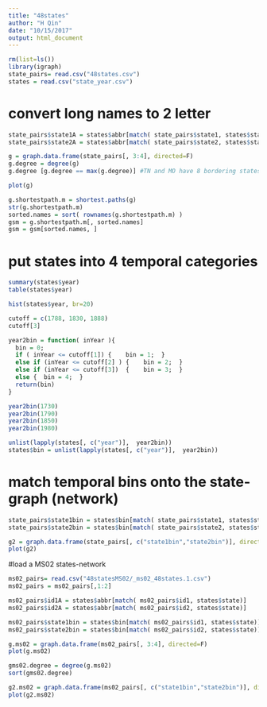 ```yaml
---
title: "48states"
author: "H Qin"
date: "10/15/2017"
output: html_document
---
```


```r
rm(list=ls())
library(igraph)
state_pairs= read.csv("48states.csv")
states = read.csv("state_year.csv")
```

# convert long names to 2 letter
```r
state_pairs$state1A = states$abbr[match( state_pairs$state1, states$state)]
state_pairs$state2A = states$abbr[match( state_pairs$state2, states$state)]
```

```r
g = graph.data.frame(state_pairs[, 3:4], directed=F)
g.degree = degree(g)
g.degree [g.degree == max(g.degree)] #TN and MO have 8 bordering states
```


```r
plot(g)
```

```r
g.shortestpath.m = shortest.paths(g)
str(g.shortestpath.m)
sorted.names = sort( rownames(g.shortestpath.m) )
gsm = g.shortestpath.m[, sorted.names]
gsm = gsm[sorted.names, ]
```

# put states into 4 temporal categories
```r
summary(states$year)
table(states$year)
```

```r
hist(states$year, br=20)
```
```r
cutoff = c(1788, 1830, 1888)
cutoff[3]
```

```r
year2bin = function( inYear ){
  bin = 0;
  if ( inYear <= cutoff[1]) {    bin = 1;  } 
  else if (inYear <= cutoff[2] ) {    bin = 2;  } 
  else if (inYear <= cutoff[3])  {    bin = 3;  } 
  else {  bin = 4;  } 
  return(bin)
}
```

```r
year2bin(1730)
year2bin(1790)
year2bin(1850)
year2bin(1980)
```

```r
unlist(lapply(states[, c("year")],  year2bin))
states$bin = unlist(lapply(states[, c("year")],  year2bin))
```

# match temporal bins onto the state-graph (network)
```r
state_pairs$state1bin = states$bin[match( state_pairs$state1, states$state)]
state_pairs$state2bin = states$bin[match( state_pairs$state2, states$state)]
```

```r
g2 = graph.data.frame(state_pairs[, c("state1bin","state2bin")], directed=F)
plot(g2)
```

#load a MS02 states-network
```r
ms02_pairs= read.csv("48statesMS02/_ms02_48states.1.csv")
ms02_pairs = ms02_pairs[,1:2]

ms02_pairs$id1A = states$abbr[match( ms02_pairs$id1, states$state)]
ms02_pairs$id2A = states$abbr[match( ms02_pairs$id2, states$state)]

ms02_pairs$state1bin = states$bin[match( ms02_pairs$id1, states$state)]
ms02_pairs$state2bin = states$bin[match( ms02_pairs$id2, states$state)]

g.ms02 = graph.data.frame(ms02_pairs[, 3:4], directed=F)
plot(g.ms02)
```

```r
gms02.degree = degree(g.ms02)
sort(gms02.degree)
```

```r
g2.ms02 = graph.data.frame(ms02_pairs[, c("state1bin","state2bin")], directed=F)
plot(g2.ms02)
```


